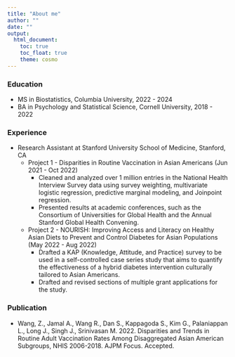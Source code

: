 ```yaml
---
title: "About me"
author: ""
date: ""
output: 
  html_document:
    toc: true
    toc_float: true
    theme: cosmo
---
```


### Education

* MS in Biostatistics, Columbia University, 2022 - 2024
* BA in Psychology and Statistical Science, Cornell University, 2018 - 2022

### Experience 

* Research Assistant at Stanford University School of Medicine, Stanford, CA
  + Project 1 - Disparities in Routine Vaccination in Asian Americans (Jun 2021 - Oct 2022)
    - Cleaned and analyzed over 1 million entries in the National Health Interview Survey data using survey weighting, multivariate logistic regression, predictive marginal modeling, and Joinpoint regression.
    - Presented results at academic conferences, such as the Consortium of Universities for Global Health and the Annual Stanford Global Health Convening.
  + Project 2 - NOURISH: Improving Access and Literacy on Healthy Asian Diets to Prevent and Control Diabetes for Asian Populations (May 2022 - Aug 2022)
    - Drafted a KAP (Knowledge, Attitude, and Practice) survey to be used in a self-controlled case series study that aims to quantify the effectiveness of a hybrid diabetes intervention culturally tailored to Asian Americans.
    - Drafted and revised sections of multiple grant applications for the study.


### Publication

* Wang, Z., Jamal A., Wang R., Dan S., Kappagoda S., Kim G., Palaniappan L., Long J., Singh J., Srinivasan M. 2022. Disparities and Trends in Routine Adult Vaccination Rates Among Disaggregated Asian American Subgroups, NHIS 2006-2018. AJPM Focus. Accepted.






